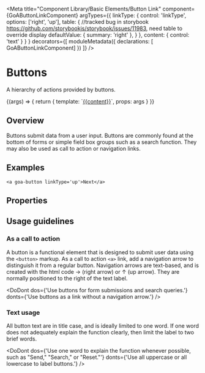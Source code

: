 

<Meta title="Component Library/Basic Elements/Button Link"
  component={GoAButtonLinkComponent}
  argTypes={{ 
      linkType: { 
        control: 'linkType', 
        options: ['right', 'up'],
        table: { //tracked bug in storybook https://github.com/storybookjs/storybook/issues/11983, need table to override display
           defaultValue: { summary: 'right' },
        } 
      },
      content: { control: 'text' } 
    }
  }
  decorators={[
        moduleMetadata({ declarations: [ GoAButtonLinkComponent] })
    ]}
 />

# Buttons

A hierarchy of actions provided by buttons.

<Canvas>
  <Story name="Link" height={100} 
  args={{ 
      linkType: 'right', 
      content: 'Click Me!' 
    }} 
  parameters={
    {
      design: {
        specUrl: 'https://xd.adobe.com/spec/75ca41d4-040c-4b1d-6ff9-0430b7119cf0-03fb/screen/ea24fb1f-4b15-495f-8fe6-603d1ac538a4/Buttons',
        reviewUrl: 'https://xd.adobe.com/view/75ca41d4-040c-4b1d-6ff9-0430b7119cf0-03fb/'
      }
    }
  }>
    {(args) => {
      return {
        template: `<a goa-button href="http://alberta.ca" [linkType]='linkType' (click)="click($event)">{{content}}</a>`,
        props: args
      }
    }}
  </Story>
</Canvas>

## Overview
Buttons submit data from a user input. Buttons are commonly found at the bottom of forms or simple 
field box groups such as a search function. They may also be used as call to action or navigation 
links.

## Examples
```
<a goa-button linkType='up'>Next</a>
```


## Properties
<Description of={GoAButtonLinkComponent} />
<ArgsTable of={GoAButtonLinkComponent} />

## Usage guidelines
### As a call to action
A button is a functional element that is designed to submit user data using the `<button>` markup. As a call to action `<a>` link, add a navigation arrow to distinguish it from a regular button. Navigation arrows are text-based, and is created with the html code &rarr; (right arrow) or &uarr; (up arrow). They are normally positioned to the right of the text label.

<DoDont
  dos={'Use buttons for form submissions and search queries.'}
  donts={'Use buttons as a link without a navigation arrow.'}
/>

### Text usage
All button text are in title case, and is ideally limited to one word. If one word does not adequately explain the function clearly, then limit the label to two brief words.

<DoDont
  dos={'Use one word to explain the function whenever possible, such as "Send," "Search," or "Reset."'}
  donts={'Use all uppercase or all lowercase to label buttons.'}
/>


